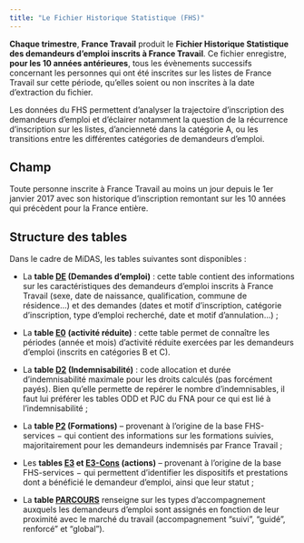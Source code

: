 ```yaml
---
title: "Le Fichier Historique Statistique (FHS)"
---
```


**Chaque trimestre**, **France Travail** produit le **Fichier Historique Statistique des demandeurs d'emploi inscrits à France Travail**. Ce fichier enregistre, **pour les 10 années antérieures**, tous les évènements successifs concernant les personnes qui ont été inscrites sur les listes de France Travail sur cette période, qu'elles soient ou non inscrites à la date d'extraction du fichier.

Les données du FHS permettent d'analyser la trajectoire d'inscription des demandeurs d'emploi et d'éclairer notamment la question de la récurrence d'inscription sur les listes, d'ancienneté dans la catégorie A, ou les transitions entre les différentes catégories de demandeurs d'emploi.

## Champ

Toute personne inscrite à France Travail au moins un jour depuis le 1er janvier 2017 avec son historique d'inscription remontant sur les 10 années qui précèdent pour la France entière.

## Structure des tables

Dans le cadre de MiDAS, les tables suivantes sont disponibles :

-   La **table [DE](DE/DE_presentation.html) (Demandes d'emploi)** : cette table contient des informations sur les caractéristiques des demandeurs d'emploi inscrits à France Travail (sexe, date de naissance, qualification, commune de résidence...) et des demandes (dates et motif d'inscription, catégorie d'inscription, type d'emploi recherché, date et motif d'annulation...) ;

-   La **table [E0](E0/E0_presentation.qmd)** **(activité réduite)** : cette table permet de connaître les périodes (année et mois) d'activité réduite exercées par les demandeurs d'emploi (inscrits en catégories B et C).

-   La **table [D2](D2/D2_presentation.qmd) (Indemnisabilité)** : code allocation et durée d'indemnisabilité maximale pour les droits calculés (pas forcément payés). Bien qu'elle permette de repérer le nombre d'indemnisables, il faut lui préférer les tables ODD et PJC du FNA pour ce qui est lié à l'indemnisabilité ;

-   La **table [P2](P2/P2_presentation.qmd) (Formations)** -- provenant à l'origine de la base FHS-services − qui contient des informations sur les formations suivies, majoritairement pour les demandeurs indemnisés par France Travail ;

-   Les **tables [E3](E3/E3_presentation.qmd) et [E3-Cons](E3_Cons/E3_Cons_presentation.qmd) (actions)** -- provenant à l'origine de la base FHS-services − qui permettent d'identifier les dispositifs et prestations dont a bénéficié le demandeur d'emploi, ainsi que leur statut ;

-   La **table [PARCOURS](Parcours/Parcours_presentation.qmd)** renseigne sur les types d'accompagnement auxquels les demandeurs d'emploi sont assignés en fonction de leur proximité avec le marché du travail (accompagnement "suivi", "guidé", renforcé" et "global").
